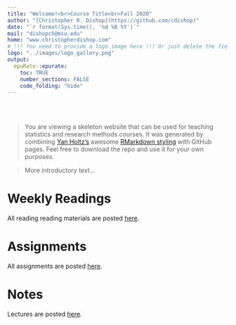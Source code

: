 ```yaml
---
title: "Welcome!<br>Course Title<br>Fall 2020"
author: "[Christopher R. Dishop](https://github.com/cdishop)"
date: "`r format(Sys.time(), '%d %B %Y')`"
mail: "dishopch@msu.edu"
home: "www.christopherdishop.com"
# !!! You need to provide a logo image here !!! Or just delete the field for no logo
logo: "../images/logo_gallery.png"
output:
  epuRate::epurate:
    toc: TRUE
    number_sections: FALSE
    code_folding: "hide"
---
```



<br><br>

> You are viewing a skeleton website that can be used for teaching statistics and research methods courses. It was generated by combining [Yan Holtz's](https://www.yan-holtz.com/) awesome [RMarkdown styling](https://github.com/holtzy/epuRate) with GitHub pages. Feel free to download the repo and use it for your own purposes.

> More introductory text... 

# Weekly Readings{#readings}

All reading reading materials are posted [here](https://cdishop.github.io/course_skeleton/readings).

# Assignments{#assignments}

All assignments are posted [here](https://cdishop.github.io/course_skeleton/assignments).

# Notes{#notes}

Lectures are posted [here](https://cdishop.github.io/course_skeleton/notes).


